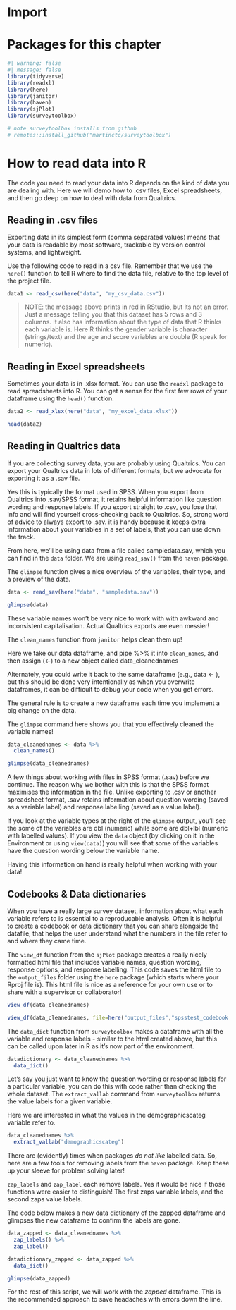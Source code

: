 # Import

# Packages for this chapter


```r
#| warning: false
#| message: false
library(tidyverse)
library(readxl)
library(here)
library(janitor)
library(haven)
library(sjPlot)
library(surveytoolbox) 

# note surveytoolbox installs from github
# remotes::install_github("martinctc/surveytoolbox")
```

# How to read data into R

The code you need to read your data into R depends on the kind of data you are dealing with. Here we will demo how to .csv files, Excel spreadsheets, and then go deep on how to deal with data from Qualtrics. 

## Reading in .csv files

Exporting data in its simplest form (comma separated values) means that your data is readable by most software, trackable by version control systems, and lightweight. 

Use the following code to read in a csv file. Remember that we use the `here()` function to tell R where to find the data file, relative to the top level of the project file. 

```r
data1 <- read_csv(here("data", "my_csv_data.csv"))
```
> NOTE: the message above prints in red in RStudio, but its not an error. Just a message telling you that this dataset has 5 rows and 3 columns. It also has information about the type of data that R thinks each variable is. Here R thinks the gender variable is character (strings/text) and the age and score variables are double (R speak for numeric). 

## Reading in Excel spreadsheets

Sometimes your data is in .xlsx format. You can use the `readxl` package to read spreadsheets into R. You can get a sense for the first few rows of your dataframe using the `head()` function. 

```r
data2 <- read_xlsx(here("data", "my_excel_data.xlsx"))

head(data2)

```


## Reading in Qualtrics data

If you are collecting survey data, you are probably using Qualtrics. You can export your Qualtrics data in lots of different formats, but we advocate for exporting it as a .sav file. 

Yes this is typically the format used in SPSS. When you export from Qualtrics into .sav/SPSS format, it retains helpful information like question wording and response labels. If you export straight to .csv, you lose that info and will find yourself cross-checking back to Qualtrics. So, strong word of advice to always export to .sav.
it is handy because it keeps extra information about your variables in a set of labels, that you can use down the track. 

From here, we'll be using data from a file called sampledata.sav, which you can find in the `data` folder. We are using `read_sav()` from the `haven` package. 

The `glimpse` function gives a nice overview of the variables, their type, and a preview of the data.

```r

data <- read_sav(here("data", "sampledata.sav")) 

glimpse(data)

```

These variable names won't be very nice to work with with awkward and inconsistent capitalisation. Actual Qualtrics exports are even messier!

The `clean_names` function from `janitor` helps clean them up!

Here we take our data dataframe, and pipe %>% it into `clean_names`, and then assign (<-) to a new object called data_cleanednames 

Alternately, you could write it back to the same dataframe (e.g., data <- ), but this should be done very intentionally as when you overwrite dataframes, it can be difficult to debug your code when you get errors. 

The general rule is to create a new dataframe each time you implement a big change on the data.

The `glimpse` command here shows you that you effectively cleaned the variable names!

```r

data_cleanednames <- data %>%
  clean_names()

glimpse(data_cleanednames)

```

A few things about working with files in SPSS format (.sav) before we continue. The reason why we bother with this is that the SPSS format maximises the information in the file. Unlike exporting to .csv or another spreadsheet format, .sav retains information about question wording (saved as a variable label) and response labelling (saved as a value label).

If you look at the variable types at the right of the `glimpse` output, you'll see the some of the variables are dbl (numeric) while some are dbl+lbl (numeric with labelled values). If you view the `data` object (by clicking on it in the Environment or using `view(data)`) you will see that some of the variables have the question wording below the variable name.

Having this information on hand is really helpful when working with your data!

## Codebooks & Data dictionaries

When you have a really large survey dataset, information about what each variable refers to is essential to a reproducable analysis. Often it is helpful to create a codebook or data dictionary that you can share alongside the datafile, that helps the user understand what the numbers in the file refer to and where they came time. 

The `view_df` function from the `sjPlot` package creates a really nicely formatted html file that includes variable names, question wording, response options, and response labelling. This code saves the html file to the `output_files` folder using the `here` package (which starts where your Rproj file is). This html file is nice as a reference for your own use or to share with a supervisor or collaborator!

```r

view_df(data_cleanednames)

view_df(data_cleanednames, file=here("output_files","spsstest_codebook.html"))

```

The `data_dict` function from `surveytoolbox` makes a dataframe with all the variable and response labels - similar to the html created above, but this can be called upon later in R as it's now part of the environment. 

```r
datadictionary <- data_cleanednames %>%
  data_dict()
```

Let's say you just want to know the question wording or response labels for a particular variable, you can do this with code rather than checking the whole dataset. The `extract_vallab` command from `surveytoolbox` returns the value labels for a given variable.

Here we are interested in what the values in the demographicscateg variable 
refer to. 
```r
data_cleanednames %>%
  extract_vallab("demographicscateg")
```

There are (evidently) times when packages *do not like* labelled data. So, here are a few tools for removing labels from the `haven` package. Keep these up your sleeve for problem solving later! 

`zap_labels` and `zap_label` each remove labels. Yes it would be nice if those functions were easier to distinguish! The first zaps variable labels, and the second zaps value labels. 

The code below makes a new data dictionary of the zapped dataframe and glimpses the new dataframe to confirm the labels are gone.

```r

data_zapped <- data_cleanednames %>%
  zap_labels() %>%
  zap_label()

datadictionary_zapped <- data_zapped %>%
  data_dict()

glimpse(data_zapped)
```

For the rest of this script, we will work with the *zapped* dataframe. This is the recommended approach to save headaches with errors down the line.